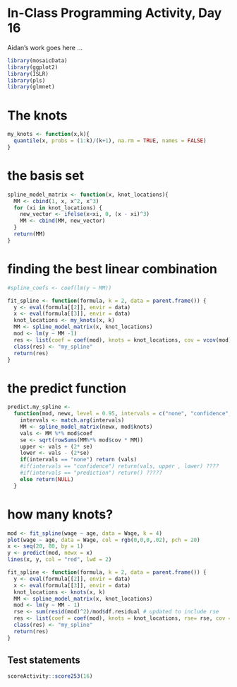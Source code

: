 # In-Class Programming Activity, Day 16

Aidan's work goes here ...

```r
library(mosaicData)
library(ggplot2)
library(ISLR)
library(pls)
library(glmnet)
```

# The knots
```r
my_knots <- function(x,k){
  quantile(x, probs = (1:k)/(k+1), na.rm = TRUE, names = FALSE)
}
```

# the basis set

```r
spline_model_matrix <- function(x, knot_locations){
  MM <- cbind(1, x, x^2, x^3)
  for (xi in knot_locations) {
    new_vector <- ifelse(x<xi, 0, (x - xi)^3)
    MM <- cbind(MM, new_vector)
  }
  return(MM)
}
```

# finding the best linear combination

```r
#spline_coefs <- coef(lm(y ~ MM))

fit_spline <- function(formula, k = 2, data = parent.frame()) {
  y <- eval(formula[[2]], envir = data)
  x <- eval(formula[[3]], envir = data)
  knot_locations <- my_knots(x, k)
  MM <- spline_model_matrix(x, knot_locations)
  mod <- lm(y ~ MM -1)
  res <- list(coef = coef(mod), knots = knot_locations, cov = vcov(mod))
  class(res) <- "my_spline"
  return(res)
}
```

# the predict function

```r
predict.my_spline <- 
  function(mod, newx, level = 0.95, intervals = c("none", "confidence", "prediction")){
    intervals <- match.arg(intervals)
    MM <- spline_model_matrix(newx, mod$knots)
    vals <- MM %*% mod$coef
    se <- sqrt(rowSums(MM%*% mod$cov * MM))
    upper <- vals + (2* se)
    lower <- vals - (2*se)
    if(intervals == "none") return (vals)
    #if(intervals == "confidence") return(vals, upper , lower) ????
    #if(intervals == "prediction") return() ?????
    else return(NULL)
  }
```

# how many knots? 


```r
mod <- fit_spline(wage ~ age, data = Wage, k = 4)
plot(wage ~ age, data = Wage, col = rgb(0,0,0,.02), pch = 20)
x <- seq(20, 80, by = 1)
y <- predict(mod, newx = x)
lines(x, y, col = "red", lwd = 2)
```


```r
fit_spline <- function(formula, k = 2, data = parent.frame()) {
  y <- eval(formula[[2]], envir = data)
  x <- eval(formula[[3]], envir = data)
  knot_locations <- knots(x, k)
  MM <- spline_model_matrix(x, knot_locations)
  mod <- lm(y ~ MM - 1)
  rse <- sum(resid(mod)^2)/mod$df.residual # updated to include rse
  res <- list(coef = coef(mod), knots = knot_locations, rse= rse, cov = vcov(mod))
  class(res) <- "my_spline"
  return(res)
}
```


## Test statements

```r
scoreActivity::score253(16)
```